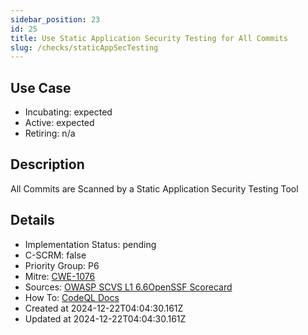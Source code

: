 ```yaml
---
sidebar_position: 23
id: 25
title: Use Static Application Security Testing for All Commits
slug: /checks/staticAppSecTesting
---
```


## Use Case
<!-- LEVELS:START -->
- Incubating: expected
- Active: expected
- Retiring: n/a
<!-- LEVELS:END -->

<!-- DESCRIPTION:START -->
## Description
All Commits are Scanned by a Static Application Security Testing Tool
<!-- DESCRIPTION:END -->

<!-- DETAILS:START -->
## Details
- Implementation Status: pending
- C-SCRM: false
- Priority Group: P6
- Mitre: [CWE-1076](https://cwe.mitre.org/data/definitions/1076.html)
- Sources: [OWASP SCVS L1 6.6OpenSSF Scorecard](https://github.com/ossf/scorecard/blob/main/docs/checks.md#sast)
- How To: [CodeQL Docs](https://docs.github.com/en/code-security/code-scanning/introduction-to-code-scanning/about-code-scanning-with-codeql)
- Created at 2024-12-22T04:04:30.161Z
- Updated at 2024-12-22T04:04:30.161Z
<!-- DETAILS:END -->
